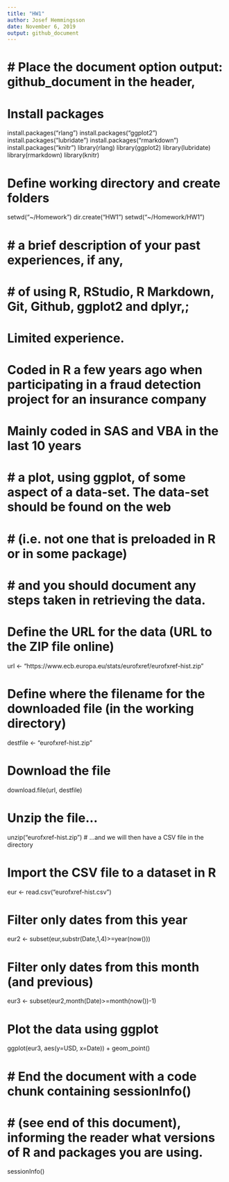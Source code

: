 ```yaml
---
title: "HW1"
author: Josef Hemmingsson
date: November 6, 2019
output: github_document
---
```

# # Place the document option output: github_document in the header,

# Install packages
install.packages("rlang")
install.packages("ggplot2")
install.packages("lubridate")
install.packages("rmarkdown")
install.packages("knitr")
library(rlang)
library(ggplot2)
library(lubridate)
library(rmarkdown)
library(knitr)

# Define working directory and create folders
setwd("~/Homework")
dir.create("HW1")
setwd("~/Homework/HW1")

# # a brief description of your past experiences, if any,
# # of using R, RStudio, R Markdown, Git, Github, ggplot2 and dplyr,;
# Limited experience.
# Coded in R a few years ago when participating in a fraud detection project for an insurance company
# Mainly coded in SAS and VBA in the last 10 years

# # a plot, using ggplot, of some aspect of a data-set. The data-set should be found on the web
# # (i.e. not one that is preloaded in R or in some package)
# # and you should document any steps taken in retrieving the data.
# Define the URL for the data (URL to the ZIP file online)
url <- "https://www.ecb.europa.eu/stats/eurofxref/eurofxref-hist.zip"

# Define where the filename for the downloaded file (in the working directory)
destfile <- "eurofxref-hist.zip"

# Download the file
download.file(url, destfile)

# Unzip the file...
unzip("eurofxref-hist.zip")
# ...and we will then have a CSV file in the directory

# Import the CSV file to a dataset in R
eur <- read.csv("eurofxref-hist.csv")

# Filter only dates from this year
eur2 <- subset(eur,substr(Date,1,4)>=year(now()))

# Filter only dates from this month (and previous)
eur3 <- subset(eur2,month(Date)>=month(now())-1)

# Plot the data using ggplot
ggplot(eur3, aes(y=USD, x=Date)) + geom_point()

# # End the document with a code chunk containing sessionInfo()
# # (see end of this document), informing the reader what versions of R and packages you are using.
sessionInfo()
